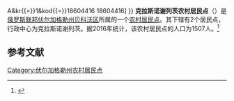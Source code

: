 {{Infobox Settlement
| official_name = 克拉斯诺谢列茨农村居民点
| native_name = Красносельцевское сельское поселение
| settlement_type = [[农村居民点|农村居民点]]
| subdivision_type = [[国家|国家]]
| subdivision_type1 = [[州_(俄罗斯)|州]]
| subdivision_type2 = [[区_(苏联)|区]]
| subdivision_name = {{RUS}}
| subdivision_name1 = [[伏尔加格勒州|伏尔加格勒州]]
| subdivision_name2 = [[贝科沃区|贝科沃区]]
| seat_type = 行政中心
| seat = 克拉斯诺谢列茨
| population_as_of=2016
| population_footnotes = <ref name=stat />
| population_total = 1507
| coordinates_display = inline,title
| latd = 49 | latm = 39 | lats = 46 | latNS = N
| longd = 45 | longm = 44 | longs = 24 | longEW = E
| timezone = [[莫斯科时间|MSK]]
| utc_offset = +3
| blank_name = [[俄罗斯市政土地区划代码|OKTMO编码]]
| blank_info = [http://classif.spb.ru/classificators/view/tma.php?st{{=}}A&kr{{=}}1&kod{{=}}18604416 18604416]
}}
'''克拉斯诺谢列茨农村居民点'''（{{lang-ru|Красносельцевское сельское поселение}}）是[[俄罗斯联邦|俄罗斯联邦]][[伏尔加格勒州|伏尔加格勒州]][[贝科沃区|贝科沃区]]所属的一个[[农村居民点|农村居民点]]。其下辖有2个居民点，行政中心为克拉斯诺谢列茨。据2016年统计，该农村居民点的人口为1507人。<ref name=stat>{{cite web | url = http://www.gks.ru/free_doc/doc_2016/bul_dr/mun_obr2016.rar | title = Численность населения Российской Федерации по муниципальным образованиям на 1 января 2016 года | language = ru | accessdate = 2016-12-19 | archive-date = 2019-05-13 | archive-url = https://web.archive.org/web/20190513150350/http://www.gks.ru/free_doc/doc_2016/bul_dr/mun_obr2016.rar | dead-url = no }}</ref>

== 参考文献 ==
{{reflist}}

{{Russia-stub}}

[[Category:伏尔加格勒州农村居民点|Category:伏尔加格勒州农村居民点]]